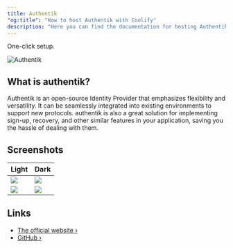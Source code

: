```yaml
---
title: Authentik
"og:title": "How to host Authentik with Coolify"
description: "Here you can find the documentation for hosting Authentik with Coolify."
---
```


<Check>One-click setup.</Check>

![Authentik](https://goauthentik.io/img/icon_top_brand_colour.svg)

## What is authentik?

Authentik is an open-source Identity Provider that emphasizes flexibility and versatility. It can be seamlessly integrated into existing environments to support new protocols. authentik is also a great solution for implementing sign-up, recovery, and other similar features in your application, saving you the hassle of dealing with them.

## Screenshots

| Light                                                       | Dark                                                       |
| ----------------------------------------------------------- | ---------------------------------------------------------- |
| ![](https://docs.goauthentik.io/img/screen_apps_light.jpg)  | ![](https://docs.goauthentik.io/img/screen_apps_dark.jpg)  |
| ![](https://docs.goauthentik.io/img/screen_admin_light.jpg) | ![](https://docs.goauthentik.io/img/screen_admin_dark.jpg) |

## Links

- [The official website ›](https://goauthentik.io)
- [GitHub ›](https://github.com/goauthentik/authentik)
